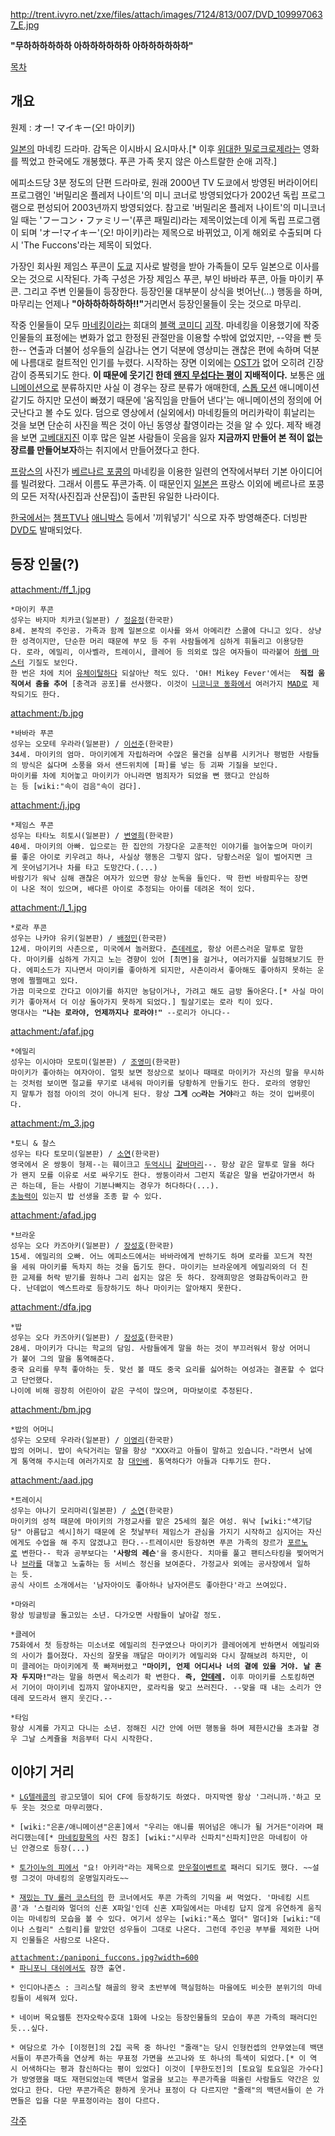 http://trent.ivyro.net/zxe/files/attach/images/7124/813/007/DVD_1099970637_E.jpg

'''"무하하하하하하 아하하하하하하 아하하하하하하"'''

[[목차]]
== 개요 ==
원제 : オー! マイキー(오! 마이키)

[[일본]]의 마네킹 드라마. 감독은 이시바시 요시마사.[* 이후 [[위대한 밀로크로제]]라는 영화를 찍었고 한국에도 개봉했다. 푸콘 가족 못지 않은 아스트랄한 순애 괴작.] 

에피소드당 3분 정도의 단편 드라마로, 원래 2000년 TV 도쿄에서 방영된 버라이어티 프로그램인 '버밀리온 플레저 나이트'의 미니 코너로 방영되었다가 2002년 독립 프로그램으로 편성되어 2003년까지 방영되었다. 참고로 '버밀리온 플레저 나이트'의 미니코너일 때는 'フーコン・ファミリー'(푸콘 패밀리)라는 제목이었는데 이게 독립 프로그램이 되며 'オー!マイキー'(오! 마이키)라는 제목으로 바뀌었고, 이게 해외로 수출되며 다시 'The Fuccons'라는 제목이 되었다.

가장인 회사원 제임스 푸콘이 [[도쿄]] 지사로 발령을 받아 가족들이 모두 일본으로 이사를 오는 것으로 시작된다. 가족 구성은 가장 제임스 푸콘, 부인 바바라 푸콘, 아들 마이키 푸콘. 그리고 주변 인물들이 등장한다. 등장인물 대부분이 상식을 벗어난(...) 행동을 하며, 마무리는 언제나  '''"아하하하하하하!!"'''거리면서 등장인물들이 웃는 것으로 마무리.

작중 인물들이 모두 [[마네킹]]이라는 희대의 [[블랙 코미디]] [[괴작]]. 마네킹을 이용했기에 작중 인물들의 표정에는 변화가 없고 한정된 관절만을 이용할 수밖에 없었지만, --약을 빤 듯한-- 연출과 더불어 성우들의 실감나는 연기 덕분에 영상미는 괜찮은 편에 속하며 덕분에 나름대로 컬트적인 인기를 누렸다. 시작하는 장면 이외에는 [[OST]]가 없어 오히려 긴장감이 증폭되기도 한다. '''이 때문에 웃기긴 한데 [[불쾌한 골짜기|왠지 무섭다는 평]]이 지배적이다.''' 보통은 [[애니메이션]]으로 분류하지만 사실 이 경우는 장르 분류가 애매한데, [[스톱 모션]] 애니메이션 같기도 하지만 모션이 빠졌기 때문에 '움직임을 만들어 낸다'는 애니메이션의 정의에 어긋난다고 볼 수도 있다. 덤으로 영상에서 (실외에서) 마네킹들의 머리카락이 휘날리는 것을 보면 단순히 사진을 찍은 것이 아닌 동영상 촬영이라는 것을 알 수 있다. 제작 배경을 보면 [[고베대지진]] 이후 많은 일본 사람들이 웃음을 잃자 '''지금까지 만들어 본 적이 없는 장르를 만들어보자'''하는 취지에서 만들어졌다고 한다. 

[[프랑스]]의 사진가 [[베르나르 포콩]]의 마네킹을 이용한 일련의 연작에서부터 기본 아이디어를 빌려왔다. 그래서 이름도 푸콘가족. 이 때문인지 [[일본]]은 프랑스 이외에 베르나르 포콩의 모든 저작(사진집과 산문집)이 출판된 유일한 나라이다.

[[한국]]에서는 [[챔프TV]]나 [[애니박스]] 등에서 '끼워넣기' 식으로 자주 방영해준다. 더빙판 [[DVD]]도 발매되었다.

== 등장 인물(?) ==
attachment:/ff_1.jpg
 *마이키 푸콘
 성우는 바지마 치카코(일본판) / [[정윤정]](한국판)
 8세. 본작의 주인공. 가족과 함께 일본으로 이사를 와서 아메리칸 스쿨에 다니고 있다. 상냥한 성격이지만, 단순한 머리 때문에 부모 등 주위 사람들에게 심하게 휘둘리고 이용당한다. 로라, 에밀리, 이사벨라, 트레이시, 클레어 등 의외로 많은 여자들이 따라붙어 [[하렘 마스터]] 기질도 보인다. 
 한 번은 차에 치어 [[유체이탈]]하다 되살아난 적도 있다. 'OH! Mikey Fever'에서는  '''직접 움직여서 춤을 추어''' [충격과 공포]를 선사했다. 이것이 [[니코니코 동화]]에서 여러가지 [[MAD]]로 제작되기도 한다.

attachment:/b.jpg
 *바바라 푸콘
 성우는 오모테 우라라(일본판) / [[이선주]](한국판)
 34세. 마이키의 엄마. 마이키에게 자립하라며 수많은 물건을 심부름 시키거나 평범한 사람들의 방식은 싫다며 소풍을 와서 샌드위치에 [파]를 넣는 등 괴짜 기질을 보인다.
 마이키를 차에 치어놓고 마이키가 아니라면 범죄자가 되었을 뻔 했다고 안심하는 등 [wiki:"속이 검음"속이 검다].

attachment:/j.jpg
 *제임스 푸콘
 성우는 타타노 히토시(일본판) / [[변영희]](한국판)
 40세. 마이키의 아빠. 입으로는 한 집안의 가장다운 교훈적인 이야기를 늘어놓으며 마이키를 좋은 아이로 키우려고 하나, 사실상 행동은 그렇지 않다. 당황스러운 일이 벌어지면 크게 웃어넘기거나 차를 타고 도망간다.(...)
 바람기가 워낙 심해 괜찮은 여자가 있으면 항상 눈독을 들인다. 딱 한번 바람피우는 장면이 나온 적이 있으며, 배다른 아이로 추정되는 아이를 데려온 적이 있다.

attachment:/l_1.jpg
 *로라 푸콘
 성우는 나카야 유키(일본판) / [[배정민]](한국판)
 12세. 마이키의 사촌으로, 미국에서 놀러왔다. [[츤데레]]로, 항상 어른스러운 말투로 말한다. 마이키를 심하게 가지고 노는 경향이 있어 [최면]을 걸거나, 여러가지를 실험해보기도 한다. 에피소드가 지나면서 마이키를 좋아하게 되지만, 사촌이라서 좋아해도 좋아하지 못하는 운명에 쩔쩔매고 있다.
 가끔 미국으로 간다고 이야기를 하지만 농담이거나, 가려고 해도 금방 돌아온다.[* 사실 마이키가 좋아져서 더 이상 돌아가지 못하게 되었다.] 필살기로는 로라 킥이 있다.
 명대사는 '''"나는 로라야, 언제까지나 로라야!"''' --로리가 아니다--

attachment:/afaf.jpg
 *에밀리
 성우는 이시야마 모토미(일본판) / [[조영미]](한국판)
 마이키가 좋아하는 여자아이. 얼핏 보면 정상으로 보이나 때때로 마이키가 자신의 말을 무시하는 것처럼 보이면 절교를 무기로 내세워 마이키를 당황하게 만들기도 한다. 로라의 영향인지 말투가 점점 아이의 것이 아니게 된다. 항상 '''그게 ○○라는 거야'''라고 하는 것이 입버릇이다.

attachment:/m_3.jpg
 *토니 & 찰스
 성우는 타다 토모미(일본판) / [[소연]](한국판)
 영국에서 온 쌍둥이 형제--는 훼이크고 [[두억시니]] [[갈바마리]]--. 항상 같은 말투로 말을 하다가 왠지 모를 이유로 서로 싸우기도 한다. 쌍둥이라서 그런지 똑같은 말을 번갈아가면서 하곤 하는데, 듣는 사람이 기분나빠지는 경우가 허다하다(...).
 [[초능력]]이 있는지 밥 선생을 조종 할 수 있다.

attachment:/afad.jpg
 *브라운
 성우는 오다 카즈아키(일본판) / [[장성호]](한국판)
 15세. 에밀리의 오빠. 어느 에피소드에서는 바바라에게 반하기도 하며 로라를 꼬드겨 작전을 세워 마이키를 독차지 하는 것을 돕기도 한다. 마이키는 브라운에게 에밀리와의 더 친한 교제를 허락 받기를 원하나 그리 쉽지는 않은 듯 하다. 장래희망은 영화감독이라고 한다. 난데없이 엑스트라로 등장하기도 하나 마이키는 알아채지 못한다.

attachment:/dfa.jpg
 *밥
 성우는 오다 카즈아키(일본판) / [[장성호]](한국판)
 28세. 마이키가 다니는 학교의 담임. 사람들에게 말을 하는 것이 부끄러워서 항상 어머니가 붙어 그의 말을 통역해준다.
 중국 요리를 무척 좋아하는 듯. 맞선 볼 때도 중국 요리를 싫어하는 여성과는 결혼할 수 없다고 단언했다.
 나이에 비해 굉장히 어린아이 같은 구석이 많으며, 마마보이로 추정된다.

attachment:/bm.jpg 
 *밥의 어머니
 성우는 오모테 우라라(일본판) / [[이영리]](한국판)
 밥의 어머니. 밥이 속닥거리는 말을 항상 "XXX라고 아들이 말하고 있습니다."라면서 남에게 통역해 주시는데 여러가지로 참 [[대인배]]. 통역하다가 아들과 다투기도 한다.

attachment:/aad.jpg
 *트레이시
 성우는 야나기 모리마리(일본판) / [[소연]](한국판)
 마이키의 성적 때문에 마이키의 가정교사를 맡은 25세의 젊은 여성. 워낙 [wiki:"색기담당" 아름답고 섹시]하기 때문에 온 첫날부터 제임스가 관심을 가지기 시작하고 심지어는 자신에게도 수업을 해 주지 않겠냐고 한다.--트레이시만 등장하면 푸콘 가족의 장르가 [[포르노]]로 변한다-- 학과 공부보다는 ''''사랑의 레슨''''을 중시한다. 치마를 풀고 팬티스타킹을 찢어먹거나 [[브라]]를 대놓고 노출하는 등 서비스 정신을 보여준다. 가정교사 외에는 공사장에서 일하는 듯.
 공식 사이트 소개에서는 '남자아이도 좋아하나 남자어른도 좋아한다'라고 쓰여있다.

 *마와리
 항상 빙글빙글 돌고있는 소년. 다가오면 사람들이 날아갈 정도.

 *클레어
 75화에서 첫 등장하는 미소녀로 에밀리의 친구였으나 마이키가 클레어에게 반하면서 에밀리와의 사이가 틀어졌다. 자신의 잘못을 깨달은 마이키가 에밀리와 다시 잘해보려 하지만, 이미 클레어는 마이키에게 푹 빠져버렸고 '''"마이키, 언제 어디서나 너의 곁에 있을 거야. 날 혼자 두지마!"'''라는 말을 하면서 목소리가 확 변한다. '''즉, [[얀데레]].''' 이후 마이키를 스토킹하면서 기어이 마이키네 집까지 알아내지만, 로라킥을 맞고 쓰러진다. --맞을 때 내는 소리가 얀데레 모드라서 왠지 웃긴다.--

 *타임
 항상 시계를 가지고 다니는 소년. 정해진 시간 안에 어떤 행동을 하며 제한시간을 초과할 경우 그날 스케쥴을 처음부터 다시 시작한다.

== 이야기 거리 ==
 * [[LG텔레콤]]의 광고모델이 되어 CF에 등장하기도 하였다. 마지막엔 항상 '그러니까.'하고 모두 웃는 것으로 마무리했다.
 {{{#!html
<object classid='clsid:d27cdb6e-ae6d-11cf-96b8-444553540000' codebase='http://download.macromedia.com/pub/shockwave/cabs/flash/swflash.cab#version=9,0,0,0'  id='NFPlayer32723' width='573' height='467'><param name='movie' value='http://serviceapi.nmv.naver.com/flash/NFPlayer.swf?vid=7486BC727E048D420419E300A9B7110B6DD1&outKey=V1263b7100debf5618c1929717e6f14f6a6fa0541acc1e9ff0d4329717e6f14f6a6fa' /><param name='wmode' value='transparent' /><param name='allowScriptAccess' value='always' /><param name='allowFullScreen' value='true' /><embed src='http://serviceapi.nmv.naver.com/flash/NFPlayer.swf?vid=7486BC727E048D420419E300A9B7110B6DD1&outKey=V1263b7100debf5618c1929717e6f14f6a6fa0541acc1e9ff0d4329717e6f14f6a6fa' wmode='transparent' width='573' height='467' allowScriptAccess='always' name='NFPlayer32723' id='NFPlayer32723' allowFullScreen='true' type='application/x-shockwave-flash' /></object>
}}}

 * [wiki:"은혼/애니메이션"은혼]에서 "우리는 애니를 뛰어넘은 애니가 될 거거든"이라며 패러디했는데[* [[마네킹]]항목의 사진 참조] [wiki:"시무라 신파치"신파치]만은 마네킹이 아닌 안경으로 등장(...)

 * [[토가이누의 피]]에서 "요! 아키라"라는 제목으로 [[만우절]]이벤트로 패러디 되기도 했다. ~~설령 그것이 마네킹의 운명일지라도~~

 * [[재밌는 TV 롤러 코스터]]의 한 코너에서도 푸콘 가족의 기믹을 써 먹었다. '마네킹 시트콤'과 '스컬리와 멀더의 신혼 X파일'인데 신혼 X파일에서는 마네킹 답지 않게 유연하게 움직이는 마네킹의 모습을 볼 수 있다. 여기서 성우는 [wiki:"폭스 멀더" 멀더]와 [wiki:"데이나 스컬리" 스컬리]를 맡았던 성우들이 그대로 나온다. 그런데 주인공 부부를 제외한 나머지 인물들은 사람으로 나온다.

 attachment:/paniponi_fuccons.jpg?width=600
 * [[파니포니 대쉬]]에서도 잠깐 출연.

 * 인디아나존스 : 크리스탈 해골의 왕국 초반부에 핵실험하는 마을에도 비슷한 분위기의 마네킹들이 세워져 있다.

 * 네이버 목요웹툰 전자오락수호대 1화에 나오는 등장인물들의 모습이 푸콘 가족의 패러디인듯...싶다.

 * 여담으로 가수 [이정현]의 2집 곡목 중 하나인 "줄래"는 당시 인형컨셉의 안무였는데 백댄서들이 푸콘가족을 연상케 하는 무표정 가면을 쓰고나와 또 하나의 특색이 되었다.[* 이 역시 어색하다는 평과 참신하다는 평이 있었다] 이것이 [무한도전]의 [토요일 토요일은 가수다]가 방영했을 때도 재현되었는데 백댄서 얼굴을 보고는 푸콘가족을 떠올린 사람들도 약간은 있었다고 한다. 다만 푸콘가족은 환하게 웃거나 표정이 다 다르지만 "줄래"의 백댄서들이 쓴 가면들은 입을 다문 무표정이라는 점이 다르다.

[[각주]]

